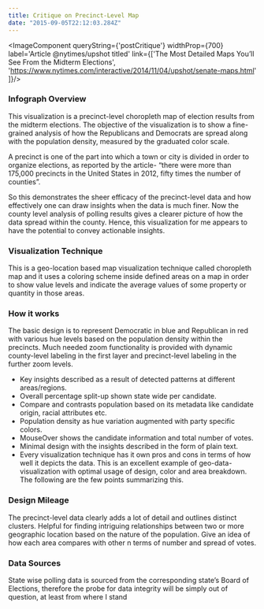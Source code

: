 ```yaml
---
title: Critique on Precinct-Level Map
date: "2015-09-05T22:12:03.284Z"
---
```


<ImageComponent queryString={'postCritique'} widthProp={700} label='Article @nytimes/upshot titled' link={['The Most Detailed Maps You’ll See From the Midterm Elections', 'https://www.nytimes.com/interactive/2014/11/04/upshot/senate-maps.html' ]}/>

### Infograph Overview
This visualization is a precinct-level choropleth map of election results from the midterm elections. 
The objective of the visualization is to show a fine-grained analysis of how the Republicans and 
Democrats are spread along with the population density, measured by the graduated color scale.

A precinct is one of the part into which a town or city is divided in order to organize elections, 
as reported by the article- “there were more than 175,000 precincts in the United States in 2012, 
fifty times the number of counties”.

So this demonstrates the sheer efficacy of the precinct-level data and how effectively one can draw insights 
when the data is much finer. Now the county level analysis of polling results gives a clearer picture of how 
the data spread within the county. 
Hence, this visualization for me appears to have the potential to convey actionable insights.

### Visualization Technique
This is a geo-location based map visualization technique called choropleth map and it uses a 
coloring scheme inside defined areas on a map in order to show value levels and indicate the average 
values of some property or quantity in those areas.

### How it works
The basic design is to represent Democratic in blue and Republican in red with various hue levels 
based on the population density within the precincts. Much needed zoom functionality is provided with 
dynamic county-level labeling in the first layer and precinct-level labeling in the further zoom levels.

- Key insights described as a result of detected patterns at different areas/regions.
- Overall percentage split-up shown state wide per candidate.
- Compare and contrasts population based on its metadata like candidate origin, racial attributes etc.
- Population density as hue variation augmented with party specific colors.
- MouseOver shows the candidate information and total number of votes.
- Minimal design with the insights described in the form of plain text.
- Every visualization technique has it own pros and cons in terms of how well it 
depicts the data. This is an excellent example of geo-data-visualization with optimal 
usage of design, color and area breakdown. The following are the few points summarizing this.

### Design Mileage
The precinct-level data clearly adds a lot of detail and outlines distinct clusters. 
Helpful for finding intriguing relationships between two or more geographic location 
based on the nature of the population. Give an idea of how each area compares with other 
n terms of number and spread of votes.

### Data Sources
State wise polling data is sourced from the corresponding state’s Board of Elections, 
therefore the probe for data integrity will be simply out of question, at least from where 
I stand

